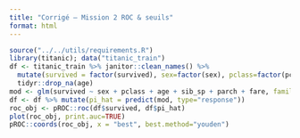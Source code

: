```yaml
---
title: "Corrigé — Mission 2 ROC & seuils"
format: html
---
```


```r
source("../../utils/requirements.R")
library(titanic); data("titanic_train")
df <- titanic_train %>% janitor::clean_names() %>%
  mutate(survived = factor(survived), sex=factor(sex), pclass=factor(pclass)) %>%
  tidyr::drop_na(age)
mod <- glm(survived ~ sex + pclass + age + sib_sp + parch + fare, family = binomial, data=df)
df <- df %>% mutate(pi_hat = predict(mod, type="response"))
roc_obj <- pROC::roc(df$survived, df$pi_hat)
plot(roc_obj, print.auc=TRUE)
pROC::coords(roc_obj, x = "best", best.method="youden")
```